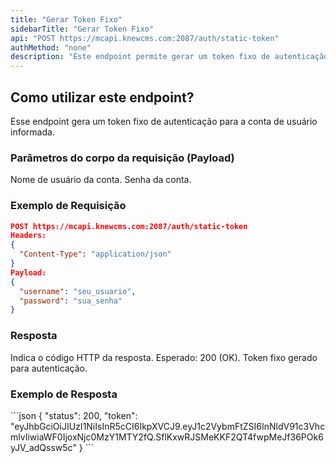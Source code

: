 ```yaml
---
title: "Gerar Token Fixo"
sidebarTitle: "Gerar Token Fixo"
api: "POST https://mcapi.knewcms.com:2087/auth/static-token"
authMethod: "none"
description: "Este endpoint permite gerar um token fixo de autenticação para acessar a API da plataforma ."
---
```


## Como utilizar este endpoint?

Esse endpoint gera um token fixo de autenticação para a conta de usuário informada.

### Parâmetros do corpo da requisição (Payload)

<ParamField body="username" type="string" placeholder="seu_usuario" required>
  Nome de usuário da conta.
</ParamField>

<ParamField body="password" type="string" placeholder="sua_senha" required>
  Senha da conta.
</ParamField>

### Exemplo de Requisição

```json
POST https://mcapi.knewcms.com:2087/auth/static-token
Headers:
{
  "Content-Type": "application/json"
}
Payload:
{
  "username": "seu_usuario",
  "password": "sua_senha"
}
```

### Resposta

<ResponseField name="status" type="number">
  Indica o código HTTP da resposta. Esperado: 200 (OK).
</ResponseField>

<ResponseField name="token" type="string">
  Token fixo gerado para autenticação.
</ResponseField>

### Exemplo de Resposta

<ResponseExample>
```json
{
  "status": 200,
  "token": "eyJhbGciOiJIUzI1NiIsInR5cCI6IkpXVCJ9.eyJ1c2VybmFtZSI6InNldV91c3VhcmlvIiwiaWF0IjoxNjc0MzY1MTY2fQ.SflKxwRJSMeKKF2QT4fwpMeJf36POk6yJV_adQssw5c"
}
```
</ResponseExample>

